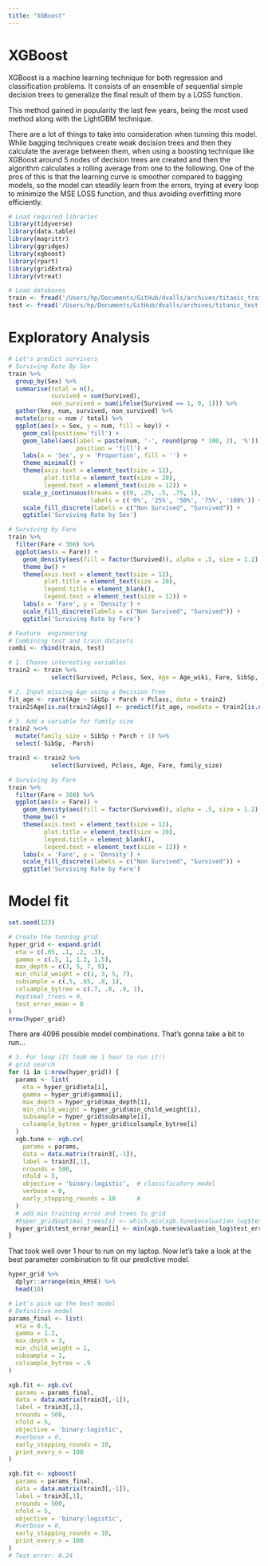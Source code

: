 ```yaml
---
title: "XGBoost"
---
```


# XGBoost
XGBoost is a machine learning technique for both regression and classification problems. It consists of an ensemble of sequential simple decision trees to generalize the final result of them by a LOSS function. 

This method gained in popularity the last few years, being the most used method along with the LightGBM technique.

There are a lot of things to take into consideration when tunning this model. While bagging techniques create weak decision trees and then they calculate the average between them, when using a boosting technique like XGBoost around 5 nodes of decision trees are created and then the algorithm calculates a rolling average from one to the following. One of the pros of this is that the learning curve is smoother compared to bagging models, so the model can steadily learn from the errors, trying at every loop to minimize the MSE LOSS function, and thus avoiding overfitting more efficiently. 

```r
# Load required libraries
library(tidyverse)
library(data.table)
library(magrittr)
library(ggridges)
library(xgboost)
library(rpart)
library(gridExtra)
library(vtreat)

# Load databases
train <- fread('/Users/hp/Documents/GitHub/dvalls/archives/titanic_train.csv')
test <- fread('/Users/hp/Documents/GitHub/dvalls/archives/titanic_test.csv')
```

# Exploratory Analysis
```r
# Let's predict survivors 
# Surviving Rate By Sex
train %>% 
  group_by(Sex) %>% 
  summarise(total = n(),
            survived = sum(Survived),
            non_survived = sum(ifelse(Survived == 1, 0, 1))) %>%
  gather(key, num, survived, non_survived) %>% 
  mutate(prop = num / total) %>% 
  ggplot(aes(x = Sex, y = num, fill = key)) +
    geom_col(position='fill') +
    geom_label(aes(label = paste(num, '-', round(prop * 100, 2), '%')),
                   position = 'fill') +
    labs(x = 'Sex', y = 'Proportion', fill = '') +
    theme_minimal() +
    theme(axis.text = element_text(size = 12),
          plot.title = element_text(size = 20),
          legend.text = element_text(size = 12)) +
    scale_y_continuous(breaks = c(0, .25, .5, .75, 1),
                       labels = c('0%', '25%', '50%', '75%', '100%')) +
    scale_fill_discrete(labels = c("Non Survived", "Survived")) +
    ggtitle('Surviving Rate by Sex')
```

```r
# Surviving by Fare
train %>% 
  filter(Fare < 300) %>% 
  ggplot(aes(x = Fare)) +
    geom_density(aes(fill = factor(Survived)), alpha = .5, size = 1.2) +
    theme_bw() +
    theme(axis.text = element_text(size = 12),
          plot.title = element_text(size = 20),
          legend.title = element_blank(),
          legend.text = element_text(size = 12)) +
    labs(x = 'Fare', y = 'Density') +
    scale_fill_discrete(labels = c("Non Survived", "Survived")) +
    ggtitle('Surviving Rate by Fare')
```

```r
# Feature  engineering
# Combining test and train datasets 
combi <- rbind(train, test)

# 1. Choose interesting variables
train2 <- train %>% 
            select(Survived, Pclass, Sex, Age = Age_wiki, Fare, SibSp, Parch)

# 2. Input missing Age using a Decision Tree
fit_age <- rpart(Age ~ SibSp + Parch + Pclass, data = train2)
train2$Age[is.na(train2$Age)] <- predict(fit_age, newdata = train2[is.na(train2$Age),])

# 3. Add a variable for family size
train2 %<>% 
  mutate(family_size = SibSp + Parch + 1) %>% 
  select(-SibSp, -Parch)

train3 <- train2 %>% 
            select(Survived, Pclass, Age, Fare, family_size) 
```

```r
# Surviving by Fare
train %>% 
  filter(Fare < 300) %>% 
  ggplot(aes(x = Fare)) +
    geom_density(aes(fill = factor(Survived)), alpha = .5, size = 1.2) +
    theme_bw() +
    theme(axis.text = element_text(size = 12),
          plot.title = element_text(size = 20),
          legend.title = element_blank(),
          legend.text = element_text(size = 12)) +
    labs(x = 'Fare', y = 'Density') +
    scale_fill_discrete(labels = c("Non Survived", "Survived")) +
    ggtitle('Surviving Rate by Fare')
```

# Model fit

```r
set.seed(123)

# Create the tunning grid
hyper_grid <- expand.grid(
  eta = c(.05, .1, .2, .3),
  gamma = c(.5, 1, 1.2, 1.5),
  max_depth = c(3, 5, 7, 9),
  min_child_weight = c(1, 3, 5, 7),
  subsample = c(.5, .65, .8, 1),
  colsample_bytree = c(.7, .8, .9, 1),
  #optimal_trees = 0, 
  test_error_mean = 0
)
nrow(hyper_grid)
```
There are 4096 possible model combinations. That's gonna take a bit to run... 

```r
# 3. For loop (It took me 1 hour to run it!)
# grid search 
for (i in 1:nrow(hyper_grid)) {
  params <- list(
    eta = hyper_grid$eta[i],
    gamma = hyper_grid$gamma[i], 
    max_depth = hyper_grid$max_depth[i],
    min_child_weight = hyper_grid$min_child_weight[i],
    subsample = hyper_grid$subsample[i],
    colsample_bytree = hyper_grid$colsample_bytree[i]
  )
  xgb.tune <- xgb.cv(
    params = params,
    data = data.matrix(train3[,-1]),
    label = train3[,1],
    nrounds = 500,
    nfold = 5,
    objective = 'binary:logistic',  # classificatory model
    verbose = 0,
    early_stopping_rounds = 10      # 
  )
  # add min training error and trees to grid
  #hyper_grid$optimal_trees[i] <- which.min(xgb.tune$evaluation_log$test_rmse_mean)
  hyper_grid$test_error_mean[i] <- min(xgb.tune$evaluation_log$test_error_mean)
}
```

That took well over 1 hour to run on my laptop. Now let's take a look at the best parameter combination to fit our predictive model.

```r
hyper_grid %>%
  dplyr::arrange(min_RMSE) %>%
  head(10)
```

```r
# Let's pick up the best model
# Definitive model
params_final <- list(
  eta = 0.3,
  gamma = 1.2, 
  max_depth = 3, 
  min_child_weight = 1,
  subsample = 1,
  colsample_bytree = .9
)

xgb.fit <- xgb.cv(
  params = params_final,
  data = data.matrix(train3[,-1]),
  label = train3[,1],
  nrounds = 500,
  nfold = 5,
  objective = 'binary:logistic',
  #verbose = 0,
  early_stopping_rounds = 10,
  print_every_n = 100
)

xgb.fit <- xgboost(
  params = params_final,
  data = data.matrix(train3[,-1]),
  label = train3[,1],
  nrounds = 500,
  nfold = 5,
  objective = 'binary:logistic',
  #verbose = 0,
  early_stopping_rounds = 10,
  print_every_n = 100
)
# Test error: 0.24 

```
